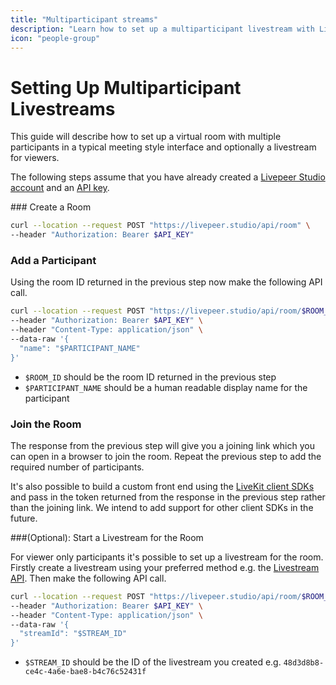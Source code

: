 ```yaml
---
title: "Multiparticipant streams"
description: "Learn how to set up a multiparticipant livestream with Livepeer API"
icon: "people-group"
---
```



# Setting Up Multiparticipant Livestreams

This guide will describe how to set up a virtual room with multiple participants in a typical meeting style interface and optionally a livestream for viewers.

The following steps assume that you have already created a [Livepeer Studio account](https://livepeer.studio/) and an [API key](https://docs.livepeer.org/guides/developing/quickstart).

<Steps>
### Create a Room

```bash filename="Call the create room API"
curl --location --request POST "https://livepeer.studio/api/room" \
--header "Authorization: Bearer $API_KEY"
```

### Add a Participant

Using the room ID returned in the previous step now make the following API call.

```bash filename="Call the add participant API"
curl --location --request POST "https://livepeer.studio/api/room/$ROOM_ID/user" \
--header "Authorization: Bearer $API_KEY" \
--header "Content-Type: application/json" \
--data-raw '{
  "name": "$PARTICIPANT_NAME"
}'
```

- `$ROOM_ID` should be the room ID returned in the previous step
- `$PARTICIPANT_NAME` should be a human readable display name for the participant

### Join the Room

The response from the previous step will give you a joining link which you can open in a browser to join the room. Repeat the previous step to add the required number of participants.

It's also possible to build a custom front end using the [LiveKit client SDKs](https://docs.livekit.io/references/client-sdks/) and pass in the token returned from the response in the previous step rather than the joining link. We intend to add support for other client SDKs in the future.

###(Optional): Start a Livestream for the Room

For viewer only participants it's possible to set up a livestream for the room. Firstly create a livestream using your preferred method e.g. the [Livestream API](/reference/api/create-stream). Then make the following API call.

```bash filename="Call the start egress API"
curl --location --request POST "https://livepeer.studio/api/room/$ROOM_ID/egress" \
--header "Authorization: Bearer $API_KEY" \
--header "Content-Type: application/json" \
--data-raw '{
  "streamId": "$STREAM_ID"
}'
```

- `$STREAM_ID` should be the ID of the livestream you created e.g. `48d3d8b8-ce4c-4a6e-bae8-b4c76c52431f`

</Steps>
